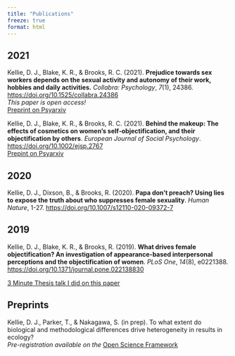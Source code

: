 ```yaml
---
title: "Publications"
freeze: true
format: html
---
```


## 2021

Kellie, D. J., Blake, K. R., & Brooks, R. C. (2021). **Prejudice towards sex workers depends on the sexual activity and autonomy of their work, hobbies and daily activities.** *Collabra: Psychology*, *7*(1), 24386.  [https://doi.org/10.1525/collabra.24386](https://doi.org/10.1525/collabra.24386)  
*This paper is open access!*  
[Preprint on Psyarxiv](https://doi.org/10.31234/osf.io/zu8q5)

Kellie, D. J., Blake, K. R., & Brooks, R. C. (2021). **Behind the makeup: The effects of cosmetics on women's self‐objectification, and their objectification by others**. *European Journal of Social Psychology*. [https://doi.org/10.1002/ejsp.2767](https://doi.org/10.1002/ejsp.2767)  
[Prepint on Psyarxiv](https://psyarxiv.com/6uy7z)

## 2020

Kellie, D. J., Dixson, B., & Brooks, R. (2020). **Papa don’t preach? Using lies to expose the truth about who suppresses female sexuality**. *Human Nature*, 1-27. [https://doi.org/10.1007/s12110-020-09372-7](https://doi.org/10.1007/s12110-020-09372-7)

## 2019

Kellie, D. J., Blake, K. R., & Brooks, R. (2019). **What drives female objectification? An investigation of appearance-based interpersonal perceptions and the objectification of women**. *PLoS One*, *14*(8), e0221388. [https://doi.org/10.1371/journal.pone.022138830](https://doi.org/10.1371/journal.pone.022138830)  
  
[3 Minute Thesis talk I did on this paper](https://www.youtube.com/watch?v=2f6GijzMCSU)

## Preprints

Kellie, D. J., Parker, T., & Nakagawa, S. (in prep). To what extent do biological and methodological differences drive heterogeneity in results in ecology?  
*Pre-registration available on the* [Open Science Framework](https://osf.io/n36sx/?view_only=39ab7cd386ba49b0b723fd09fefe3b5d)

